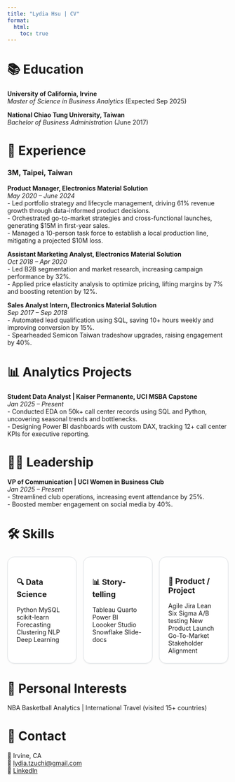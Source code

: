 ```yaml
---
title: "Lydia Hsu | CV"
format:
  html:
    toc: true
---
```


# 📚 Education

**University of California, Irvine**  
*Master of Science in Business Analytics* (Expected Sep 2025)

**National Chiao Tung University, Taiwan**  
*Bachelor of Business Administration* (June 2017)

# 💼 Experience

### 3M, Taipei, Taiwan

**Product Manager, Electronics Material Solution**  
*May 2020 – June 2024*  
- Led portfolio strategy and lifecycle management, driving 61% revenue growth through data-informed product decisions.  
- Orchestrated go-to-market strategies and cross-functional launches, generating $15M in first-year sales.  
- Managed a 10-person task force to establish a local production line, mitigating a projected $10M loss.

**Assistant Marketing Analyst, Electronics Material Solution**  
*Oct 2018 – Apr 2020*  
- Led B2B segmentation and market research, increasing campaign performance by 32%.  
- Applied price elasticity analysis to optimize pricing, lifting margins by 7% and boosting retention by 12%.

**Sales Analyst Intern, Electronics Material Solution**  
*Sep 2017 – Sep 2018*  
- Automated lead qualification using SQL, saving 10+ hours weekly and improving conversion by 15%.  
- Spearheaded Semicon Taiwan tradeshow upgrades, raising engagement by 40%.

# 📊 Analytics Projects

**Student Data Analyst | Kaiser Permanente, UCI MSBA Capstone**  
*Jan 2025 – Present*  
- Conducted EDA on 50k+ call center records using SQL and Python, uncovering seasonal trends and bottlenecks.  
- Designing Power BI dashboards with custom DAX, tracking 12+ call center KPIs for executive reporting.

# 🤝🏼 Leadership

**VP of Communication | UCI Women in Business Club**  
*Jan 2025 – Present*  
- Streamlined club operations, increasing event attendance by 25%.  
- Boosted member engagement on social media by 40%.

# 🛠️ Skills

```{=html}
<div style="display: flex; flex-wrap: nowrap; gap: 15px; margin: 1.5rem 0;">
  <div style="flex: 1 1 0; min-width: 0; background-color: #ffffff; border: 1px solid #dee2e6; border-radius: 1rem; padding: 1.25rem; box-shadow: 0 1px 3px rgba(0,0,0,.08);">
    <h3 style="font-size: 1.1rem; margin-bottom: 1rem;"><span aria-hidden="true">🔍</span> Data Science</h3>
    <span class="skill-chip">Python</span>
    <span class="skill-chip">MySQL</span>
    <span class="skill-chip">scikit-learn</span>
    <span class="skill-chip">Forecasting</span>
    <span class="skill-chip">Clustering</span>
    <span class="skill-chip">NLP</span>
    <span class="skill-chip">Deep Learning</span>
  </div>

  <div style="flex: 1 1 0; min-width: 0; background-color: #ffffff; border: 1px solid #dee2e6; border-radius: 1rem; padding: 1.25rem; box-shadow: 0 1px 3px rgba(0,0,0,.08);">
    <h3 style="font-size: 1.1rem; margin-bottom: 1rem;"><span aria-hidden="true">📊</span> Story-telling</h3>
    <span class="skill-chip">Tableau</span>
    <span class="skill-chip">Quarto</span>
    <span class="skill-chip">Power BI</span>
    <span class="skill-chip">Loooker Studio</span>
    <span class="skill-chip">Snowflake</span>
    <span class="skill-chip">Slide-docs</span>
  </div>

  <div style="flex: 1 1 0; min-width: 0; background-color: #ffffff; border: 1px solid #dee2e6; border-radius: 1rem; padding: 1.25rem; box-shadow: 0 1px 3px rgba(0,0,0,.08);">
    <h3 style="font-size: 1.1rem; margin-bottom: 1rem;"><span aria-hidden="true">🚀</span> Product / Project</h3>
    <span class="skill-chip">Agile</span>
    <span class="skill-chip">Jira</span>
    <span class="skill-chip">Lean</span>
    <span class="skill-chip">Six Sigma</span>
    <span class="skill-chip">A/B testing</span>
    <span class="skill-chip">New Product Launch</span>
    <span class="skill-chip">Go-To-Market</span>
    <span class="skill-chip">Stakeholder Alignment</span>
  </div>
</div>
```

# 🌟 Personal Interests

NBA Basketball Analytics | International Travel (visited 15+ countries)

# 🔗 Contact

📍 Irvine, CA  
📧 [lydia.tzuchi@gmail.com](mailto:lydia.tzuchi@gmail.com)  
🔗 [LinkedIn](https://www.linkedin.com/in/lydiatzuchihsu/)
